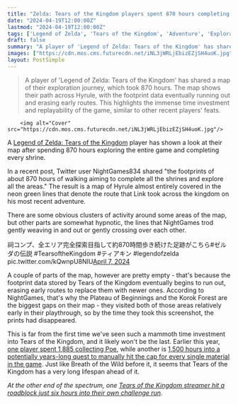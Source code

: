 ```yaml
---
title: "Zelda: Tears of the Kingdom players spent 870 hours completing every shrine and exploring the entirety of Hyrule to create eerily beautiful footprint map"
date: "2024-04-19T12:00:00Z"
lastmod: "2024-04-19T12:00:00Z"
tags: ['Legend of Zelda', 'Tears of the Kingdom', 'Adventure', 'Exploration', 'Open World']
draft: false
summary: "A player of 'Legend of Zelda: Tears of the Kingdom' has shared a map of their exploration journey, which took 870 hours. The map shows their path across Hyrule, with the footprint data eventually running out and erasing early routes. This highlights the immense time investment and replayability of the game, similar to other recent players' feats."
images: ["https://cdn.mos.cms.futurecdn.net/iNL3jWRLjEbizEZjSH4uoK.jpg"]
layout: PostSimple
---
```

> A player of 'Legend of Zelda: Tears of the Kingdom' has shared a map of their exploration journey, which took 870 hours. The map shows their path across Hyrule, with the footprint data eventually running out and erasing early routes. This highlights the immense time investment and replayability of the game, similar to other recent players' feats.


        <img alt="Cover" src="https://cdn.mos.cms.futurecdn.net/iNL3jWRLjEbizEZjSH4uoK.jpg"/>
        
A [Legend of Zelda: Tears of the Kingdom](https://www.gamesradar.com/legend-of-zelda-tears-of-the-kingdom-guide/) player has shown a look at their map after spending 870 hours exploring the entire game and completing every shrine.

In a recent post, Twitter user NightGames834 shared "the footprints of about 870 hours of walking aiming to complete all the shrines and explore all the areas." The result is a map of Hyrule almost entirely covered in the neon green lines that denote the route that Link took across the kingdom on his most recent adventure.

There are some obvious clusters of activity around some areas of the map, but other parts are somewhat hypnotic, the lines that NightGames trod gently weaving in and out or gently crossing over each other. 

祠コンプ、全エリア完全探索目指して約870時間歩き続けた足跡がこちら#ゼルダの伝説 #TearsoftheKingdom #ティアキン #legendofzelda pic.twitter.com/kQwnpU8NIU[April 7, 2024](https://twitter.com/nightgames834/status/1776875570435113293)

A couple of parts of the map, however are pretty empty - that's because the footprint data stored by Tears of the Kingdom eventually begins to run out, erasing early routes to replace them with newer ones. According to NightGames, that's why the Plateau of Beginnings and the Korok Forest are the biggest gaps on their map - they visited both of those areas relatively early in their playthrough, so by the time they took this screenshot, the prints had disappeared.

This is far from the first time we've seen such a mammoth time investment into Tears of the Kingdom, and it likely won't be the last. Earlier this year, [one player spent 1,885 collecting Poe](https://www.gamesradar.com/tears-of-the-kingdom-player-spends-6-months-and-1885-hours-collecting-999999-poe-because-they-were-curious/), while another is [1,500 hours into a potentially years-long quest to manually hit the cap for every single material in the game](https://www.gamesradar.com/zelda-superfan-is-1500-hours-into-tears-of-the-kingdom-quest-to-be-the-first-player-on-the-planet-to-manually-cap-all-materials-and-could-take-years-to-finish/). Just like Breath of the Wild before it, it seems that Tears of the Kingdom has a very long lifespan ahead of it.

*At the other end of the spectrum, one *[<em>Tears of the Kingdom streamer hit a roadblock just six hours into their own challenge run</em>](https://www.gamesradar.com/tears-of-the-kingdom-streamer-spends-six-hours-trying-to-beat-the-game-without-using-key-items-only-to-be-beaten-by-a-closed-door/)*.*
        